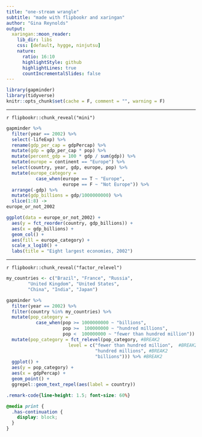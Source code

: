 ```yaml
---
title: "one-stream wrangle"
subtitle: "made with flipbookr and xaringan"
author: "Gina Reynolds"
output:
  xaringan::moon_reader:
    lib_dir: libs
    css: [default, hygge, ninjutsu]
    nature:
      ratio: 16:10
      highlightStyle: github
      highlightLines: true
      countIncrementalSlides: false
---
```


```r
library(gapminder)
library(tidyverse)
knitr::opts_chunk$set(cache = F, comment = "", warning = F)
```

---

`r flipbookr::chunk_reveal("mini")`


```r
gapminder %>% 
  filter(year == 2002) %>% 
  select(-lifeExp) %>% 
  rename(gdp_per_cap = gdpPercap) %>% 
  mutate(gdp = gdp_per_cap * pop) %>% 
  mutate(percent_gdp = 100 * gdp / sum(gdp)) %>% 
  mutate(europe = continent == "Europe") %>% 
  select(country, year, gdp, europe, pop) %>% 
  mutate(europe_category =
           case_when(europe == T ~ "Europe",
                     europe == F ~ "Not Europe")) %>% 
  arrange(-gdp) %>% 
  mutate(gdp_billions = gdp/1000000000) %>% 
  slice(1:8) ->
europe_or_not_2002

ggplot(data = europe_or_not_2002) +
  aes(y = fct_reorder(country, gdp_billions)) +
  aes(x = gdp_billions) +
  geom_col() + 
  aes(fill = europe_category) +
  scale_x_log10() +
  labs(title = "Eight largest economies, 2002")
```

---


`r flipbookr::chunk_reveal("factor_relevel")`



<!-- r flipbookr::chunk_reveal("factor_relevel", break_type = "user")` -->


```r
my_countries <- c("Brazil", "France", "Russia",   
        "United Kingdom", "United States", 
        "China", "India", "Japan")

gapminder %>% 
  filter(year == 2002) %>% 
  filter(country %in% my_countries) %>% 
  mutate(pop_category =
           case_when(pop >= 1000000000 ~ "billions",
                     pop >=  100000000 ~ "hundred millions",
                     pop <  100000000 ~ "fewer than hundred million")) %>% 
  mutate(pop_category = fct_relevel(pop_category, #BREAK2
                       level = c("fewer than hundred million",  #BREAK2
                                 "hundred millions", #BREAK2
                                 "billions"))) %>% #BREAK2
  ggplot() +
  aes(y = pop_category) +
  aes(x = gdpPercap) +
  geom_point() +
  ggrepel::geom_text_repel(aes(label = country))
```




```css
.remark-code{line-height: 1.5; font-size: 60%}

@media print {
  .has-continuation {
    display: block;
  }
}
```
